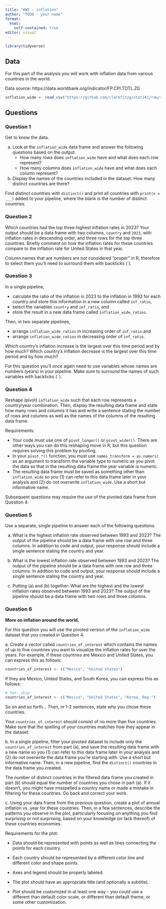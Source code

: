 ```yaml
---
title: "HW5 - inflation"
author: "TODO - your name"
format:
  html:
    self-contained: true
editor: visual
---
```


```r
library(tidyverse)
```

## Data

For this part of the analysis you will work with inflation data from various countries in the world.

Data source: https://data.worldbank.org/indicator/FP.CPI.TOTL.ZG

```r
inflation_wide <- read_csv("https://github.com/clarkfitzg/stat141/raw/refs/heads/main/data/API_FP.CPI.TOTL.ZG_DS2_en_csv_v2_1126632.csv", skip = 4)
```

## Questions

### Question 1

Get to know the data.

a.  Look at the `inflation_wide` data frame and answer the following questions based on the output.
    -   How many rows does `inflation_wide` have and what does each row represent?
    -   How many columns does `inflation_wide` have and what does each column represent?
b.  Display the names of the countries included in the dataset. How many distinct countries are there?

::: callout-tip
Find distinct countries with `distinct()` and print all countries with `print(n = ___)` added to your pipeline, where the blank is the number of distinct countries.
:::

### Question 2

Which countries had the top three highest inflation rates in 2023? Your output should be a data frame with two columns, `country` and `2023`, with inflation rates in descending order, and three rows for the top three countries. Briefly comment on how the inflation rates for these countries compare to the inflation rate for United States in that year.

::: callout-tip
Column names that are numbers are not considered "proper" in R, therefore to select them you’ll need to surround them with backticks (\`).
:::

### Question 3

In a single pipeline,

-   calculate the ratio of the inflation in 2023 to the inflation in 1993 for each country and store this information in a new column called `inf_ratio`,
-   select the variables `country` and `inf_ratio`, and
-   store the result in a new data frame called `inflation_wide_ratios`.

Then, in two separate pipelines,

-   arrange `inflation_wide_ratios` in increasing order of `inf_ratio` and
-   arrange `inflation_wide_ratios` in decreasing order of `inf_ratio`.

Which country’s inflation increase is the largest over this time period and by how much? Which country’s inflation decrease is the largest over this time period and by how much?

::: callout-tip
For this question you'll once again need to use variables whose names are numbers (years) in your pipeline. Make sure to surround the names of such variables with backticks (`` ` ``).
:::

### Question 4

Reshape (pivot) `inflation_wide` such that each row represents a country/year combination. Then, display the resulting data frame and state how many rows and columns it has and write a sentence stating the number of rows and columns as well as the names of the columns of the resulting data frame.

Requirements:

-   Your code must use one of `pivot_longer()` or `pivot_wider()`. There are other ways you can do this reshaping move in R, but this question requires solving this problem by pivoting.
-   In your `pivot_*()` function, you must use `names_transform = as.numeric` as an argument to transform the variable type to numeric as you pivot the data so that in the resulting data frame the year variable is numeric.
-   The resulting data frame must be saved as something other than `inflation_wide` so you (1) can refer to this data frame later in your analysis and (2) do not overwrite `inflation_wide`. Use a short but informative name.

::: callout-warning
Subsequent questions may require the use of the pivoted data frame from Question 4.
:::

### Question 5

Use a separate, single pipeline to answer each of the following questions.

a.  What is the highest inflation rate observed between 1993 and 2023? The output of the pipeline should be a data frame with one row and three columns. In addition to code and output, your response should include a single sentence stating the country and year.

b.  What is the lowest inflation rate observed between 1993 and 2023? The output of the pipeline should be a data frame with one row and three columns. In addition to code and output, your response should include a single sentence stating the country and year.

c.  Putting (a) and (b) together: What are the highest and the lowest inflation rates observed between 1993 and 2023? The output of the pipeline should be a data frame with two rows and three columns.

### Question 6

**More on inflation around the world.**

For this question you will use the pivoted version of the `inflation_wide` dataset that you created in Question 4.

a\. Create a vector called `countries_of_interest` which contains the names of up to five countries you want to visualize the inflation rates for over the years. For example, if these countries are Mexico and United States, you can express this as follows:

```r
countries_of_interest <- c("Mexico", "United States")
```

If they are Mexico, United States, and South Korea, you can express this as follows:

```r
# fmt: skip
countries_of_interest <- c("Mexico", "United States", "Korea, Rep.")
```

So on and so forth... Then, in 1-2 sentences, state why you chose these countries.

::: callout-note
Your `countries_of_interest` should consist of no more than five countries. Make sure that the spelling of your countries matches how they appear in the dataset.
:::

b\. In a single pipeline, filter your pivoted dataset to include only the `countries_of_interest` from part (a), and save the resulting data frame with a new name so you (1) can refer to this data frame later in your analysis and (2) do not overwrite the data frame you're starting with. Use a short but informative name. Then, in a new pipeline, find the `distinct()` countries in the data frame you created.

::: callout-tip
The number of distinct countries in the filtered data frame you created in part (b) should equal the number of countries you chose in part (a). If it doesn't, you might have misspelled a country name or made a mistake in filtering for these countries. Go back and correct your work.
:::

c\. Using your data frame from the previous question, create a plot of annual inflation vs. year for these countries. Then, in a few sentences, describe the patterns you observe in the plot, particularly focusing on anything you find surprising or not surprising, based on your knowledge (or lack thereof) of these countries economies.

Requirements for the plot:

-   Data should be represented with points as well as lines connecting the points for each country.

-   Each country should be represented by a different color line and different color and shape points.

-   Axes and legend should be properly labeled.

-   The plot should have an appropriate title (and optionally a subtitle).

-   Plot should be customized in at least one way – you could use a different than default color scale, or different than default theme, or some other customization.
